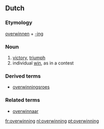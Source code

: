 ==Dutch==

===Etymology===
[[overwinnen]] + [[-ing#Dutch|-ing]]

===Noun===
{{infl|nl|noun|g=f|plural|veroveringen}}
# [[victory]], [[triumph]]
# individual [[win]], as in a contest

===Derived terms===
* [[overwinningsroes]]

===Related terms===
* [[overwinnaar]]

[[fr:overwinning]]
[[nl:overwinning]]
[[pt:overwinning]]
